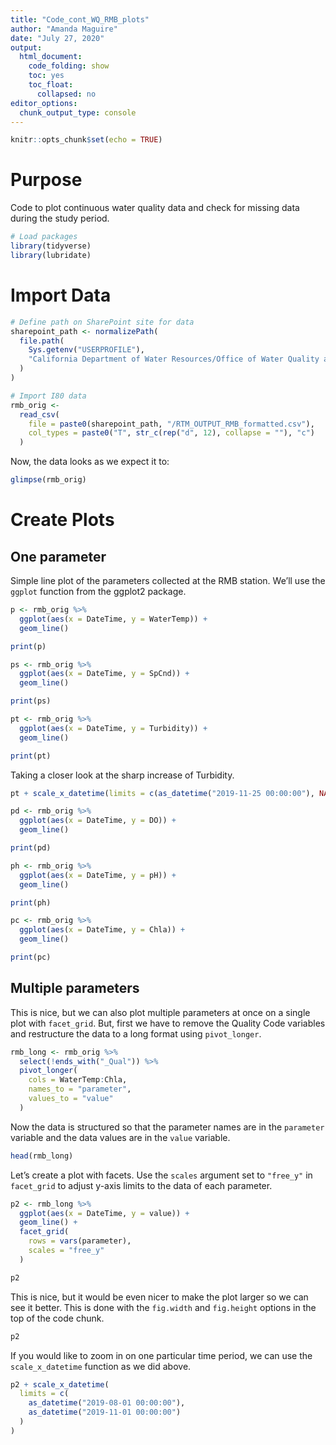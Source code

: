 ```yaml
---
title: "Code_cont_WQ_RMB_plots"
author: "Amanda Maguire"
date: "July 27, 2020"
output: 
  html_document: 
    code_folding: show
    toc: yes
    toc_float:
      collapsed: no
editor_options: 
  chunk_output_type: console
---
```


```r
knitr::opts_chunk$set(echo = TRUE)
```

# Purpose

Code to plot continuous water quality data and check for missing data during the study period.

```r
# Load packages
library(tidyverse)
library(lubridate)
```

# Import Data

```r
# Define path on SharePoint site for data
sharepoint_path <- normalizePath(
  file.path(
    Sys.getenv("USERPROFILE"),
    "California Department of Water Resources/Office of Water Quality and Estuarine Ecology - North Delta Flow Action/WQ_Subteam/Processed_Data/Continuous"
  )
)

# Import I80 data
rmb_orig <- 
  read_csv(
    file = paste0(sharepoint_path, "/RTM_OUTPUT_RMB_formatted.csv"),
    col_types = paste0("T", str_c(rep("d", 12), collapse = ""), "c")
  )
```

Now, the data looks as we expect it to:
```r
glimpse(rmb_orig)
```

# Create Plots

## One parameter

Simple line plot of the parameters collected at the RMB station. We'll use the `ggplot` function from the ggplot2 package.
```r
p <- rmb_orig %>% 
  ggplot(aes(x = DateTime, y = WaterTemp)) +
  geom_line()

print(p)
```

```r
ps <- rmb_orig %>%
  ggplot(aes(x = DateTime, y = SpCnd)) +
  geom_line()

print(ps)
```

```r
pt <- rmb_orig %>%
  ggplot(aes(x = DateTime, y = Turbidity)) +
  geom_line()

print(pt)
```

Taking a closer look at the sharp increase of Turbidity.
```r
pt + scale_x_datetime(limits = c(as_datetime("2019-11-25 00:00:00"), NA))
```

```r
pd <- rmb_orig %>%
  ggplot(aes(x = DateTime, y = DO)) +
  geom_line()

print(pd)
```

```r
ph <- rmb_orig %>%
  ggplot(aes(x = DateTime, y = pH)) +
  geom_line()

print(ph)
```

```r
pc <- rmb_orig %>%
  ggplot(aes(x = DateTime, y = Chla)) +
  geom_line()

print(pc)
```

## Multiple parameters

This is nice, but we can also plot multiple parameters at once on a single plot with `facet_grid`. But, first we have to remove the Quality Code variables and restructure the data to a long format using `pivot_longer`.
```r
rmb_long <- rmb_orig %>% 
  select(!ends_with("_Qual")) %>% 
  pivot_longer(
    cols = WaterTemp:Chla,
    names_to = "parameter",
    values_to = "value"
  ) 
```

Now the data is structured so that the parameter names are in the `parameter` variable and the data values are in the `value` variable. 
```r
head(rmb_long)
```

Let's create a plot with facets. Use the `scales` argument set to `"free_y"` in `facet_grid` to adjust y-axis limits to the data of each parameter.
```r
p2 <- rmb_long %>%
  ggplot(aes(x = DateTime, y = value)) +
  geom_line() +
  facet_grid(
    rows = vars(parameter),
    scales = "free_y"
  )

p2
```

This is nice, but it would be even nicer to make the plot larger so we can see it better. This is done with the `fig.width` and `fig.height` options in the top of the code chunk.
```r
p2
```

If you would like to zoom in on one particular time period, we can use the `scale_x_datetime` function as we did above.
```r
p2 + scale_x_datetime(
  limits = c(
    as_datetime("2019-08-01 00:00:00"), 
    as_datetime("2019-11-01 00:00:00")
  )
)
```
